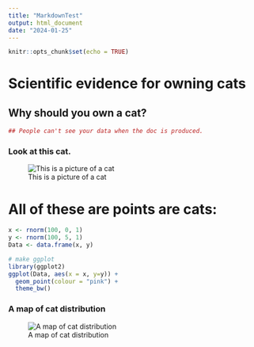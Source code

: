 ```yaml
---
title: "MarkdownTest"
output: html_document
date: "2024-01-25"
---
```


```r
knitr::opts_chunk$set(echo = TRUE)
```
# Scientific evidence for owning cats
## Why should you own a cat?

```r
## People can't see your data when the doc is produced.

```

### Look at this cat.

![This is a picture of a cat](https://icatcare.org/app/uploads/2018/07/Thinking-of-getting-a-cat.png)



# All of these are points are cats:
```r
x <- rnorm(100, 0, 1)
y <- rnorm(100, 5, 1)
Data <- data.frame(x, y)
```
```r
# make ggplot 
library(ggplot2)
ggplot(Data, aes(x = x, y=y)) +
  geom_point(colour = "pink") +
  theme_bw()
```

### A map of cat distribution

![A map of cat distribution](http://www.dr-chuck.com/csev-blog/wp-content/uploads/2012/09/2012-09-where-are-you.png)
